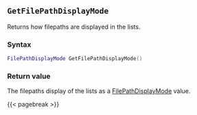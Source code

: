 ## `GetFilePathDisplayMode` {#batch-getfilepathdisplaymode}

Returns how filepaths are displayed in the lists.

### Syntax {-}

``` .lua
FilePathDisplayMode GetFilePathDisplayMode()
```

### Return value {-}

The filepaths display of the lists as a [FilePathDisplayMode](#filepathdisplaymode) value.

{{< pagebreak >}}
